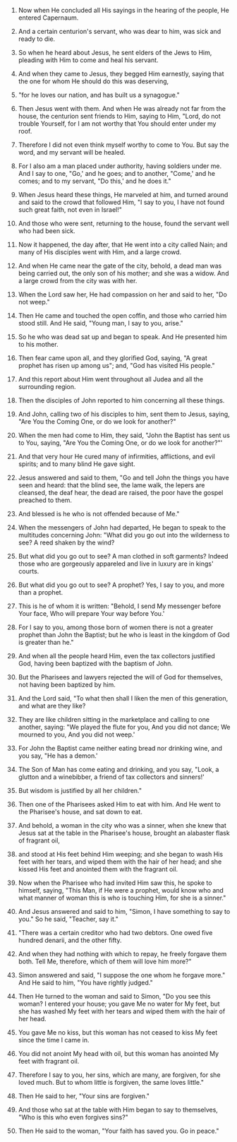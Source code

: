 
1. Now when He concluded all His sayings in the hearing of the people, He entered Capernaum.

2. And a certain centurion's servant, who was dear to him, was sick and ready to die.

3. So when he heard about Jesus, he sent elders of the Jews to Him, pleading with Him to come and heal his servant.

4. And when they came to Jesus, they begged Him earnestly, saying that the one for whom He should do this was deserving,

5. "for he loves our nation, and has built us a synagogue."

6. Then Jesus went with them. And when He was already not far from the house, the centurion sent friends to Him, saying to Him, "Lord, do not trouble Yourself, for I am not worthy that You should enter under my roof.

7. Therefore I did not even think myself worthy to come to You. But say the word, and my servant will be healed.

8. For I also am a man placed under authority, having soldiers under me. And I say to one, "Go,' and he goes; and to another, "Come,' and he comes; and to my servant, "Do this,' and he does it."

9. When Jesus heard these things, He marveled at him, and turned around and said to the crowd that followed Him, "I say to you, I have not found such great faith, not even in Israel!"

10. And those who were sent, returning to the house, found the servant well who had been sick.

11. Now it happened, the day after, that He went into a city called Nain; and many of His disciples went with Him, and a large crowd.

12. And when He came near the gate of the city, behold, a dead man was being carried out, the only son of his mother; and she was a widow. And a large crowd from the city was with her.

13. When the Lord saw her, He had compassion on her and said to her, "Do not weep."

14. Then He came and touched the open coffin, and those who carried him stood still. And He said, "Young man, I say to you, arise."

15. So he who was dead sat up and began to speak. And He presented him to his mother.

16. Then fear came upon all, and they glorified God, saying, "A great prophet has risen up among us"; and, "God has visited His people."

17. And this report about Him went throughout all Judea and all the surrounding region.

18. Then the disciples of John reported to him concerning all these things.

19. And John, calling two of his disciples to him, sent them to Jesus, saying, "Are You the Coming One, or do we look for another?"

20. When the men had come to Him, they said, "John the Baptist has sent us to You, saying, "Are You the Coming One, or do we look for another?"'

21. And that very hour He cured many of infirmities, afflictions, and evil spirits; and to many blind He gave sight.

22. Jesus answered and said to them, "Go and tell John the things you have seen and heard: that the blind see, the lame walk, the lepers are cleansed, the deaf hear, the dead are raised, the poor have the gospel preached to them.

23. And blessed is he who is not offended because of Me."

24. When the messengers of John had departed, He began to speak to the multitudes concerning John: "What did you go out into the wilderness to see? A reed shaken by the wind?

25. But what did you go out to see? A man clothed in soft garments? Indeed those who are gorgeously appareled and live in luxury are in kings' courts.

26. But what did you go out to see? A prophet? Yes, I say to you, and more than a prophet.

27. This is he of whom it is written: "Behold, I send My messenger before Your face, Who will prepare Your way before You.'

28. For I say to you, among those born of women there is not a greater prophet than John the Baptist; but he who is least in the kingdom of God is greater than he."

29. And when all the people heard Him, even the tax collectors justified God, having been baptized with the baptism of John.

30. But the Pharisees and lawyers rejected the will of God for themselves, not having been baptized by him.

31. And the Lord said, "To what then shall I liken the men of this generation, and what are they like?

32. They are like children sitting in the marketplace and calling to one another, saying: "We played the flute for you, And you did not dance; We mourned to you, And you did not weep.'

33. For John the Baptist came neither eating bread nor drinking wine, and you say, "He has a demon.'

34. The Son of Man has come eating and drinking, and you say, "Look, a glutton and a winebibber, a friend of tax collectors and sinners!'

35. But wisdom is justified by all her children."

36. Then one of the Pharisees asked Him to eat with him. And He went to the Pharisee's house, and sat down to eat.

37. And behold, a woman in the city who was a sinner, when she knew that Jesus sat at the table in the Pharisee's house, brought an alabaster flask of fragrant oil,

38. and stood at His feet behind Him weeping; and she began to wash His feet with her tears, and wiped them with the hair of her head; and she kissed His feet and anointed them with the fragrant oil.

39. Now when the Pharisee who had invited Him saw this, he spoke to himself, saying, "This Man, if He were a prophet, would know who and what manner of woman this is who is touching Him, for she is a sinner."

40. And Jesus answered and said to him, "Simon, I have something to say to you." So he said, "Teacher, say it."

41. "There was a certain creditor who had two debtors. One owed five hundred denarii, and the other fifty.

42. And when they had nothing with which to repay, he freely forgave them both. Tell Me, therefore, which of them will love him more?"

43. Simon answered and said, "I suppose the one whom he forgave more." And He said to him, "You have rightly judged."

44. Then He turned to the woman and said to Simon, "Do you see this woman? I entered your house; you gave Me no water for My feet, but she has washed My feet with her tears and wiped them with the hair of her head.

45. You gave Me no kiss, but this woman has not ceased to kiss My feet since the time I came in.

46. You did not anoint My head with oil, but this woman has anointed My feet with fragrant oil.

47. Therefore I say to you, her sins, which are many, are forgiven, for she loved much. But to whom little is forgiven, the same loves little."

48. Then He said to her, "Your sins are forgiven."

49. And those who sat at the table with Him began to say to themselves, "Who is this who even forgives sins?"

50. Then He said to the woman, "Your faith has saved you. Go in peace."


